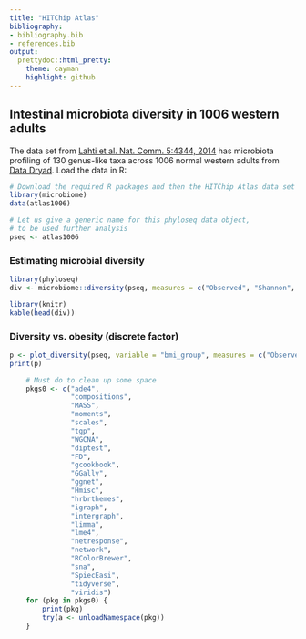 ```yaml
---
title: "HITChip Atlas"
bibliography: 
- bibliography.bib
- references.bib
output: 
  prettydoc::html_pretty:
    theme: cayman
    highlight: github
---
```

<!--
  %\VignetteEngine{knitr::rmarkdown}
  %\VignetteIndexEntry{microbiome tutorial - atlas}
  %\usepackage[utf8]{inputenc}
-->


## Intestinal microbiota diversity in 1006 western adults

The data set from [Lahti et al. Nat. Comm. 5:4344,
2014](http://www.nature.com/ncomms/2014/140708/ncomms5344/full/ncomms5344.html) has microbiota profiling of 130 genus-like taxa across 1006 normal western adults from [Data Dryad](http://doi.org/10.5061/dryad.pk75d). Load the data in R:

```r
# Download the required R packages and then the HITChip Atlas data set
library(microbiome)
data(atlas1006)

# Let us give a generic name for this phyloseq data object,
# to be used further analysis
pseq <- atlas1006
```



### Estimating microbial diversity 

```r
library(phyloseq)
div <- microbiome::diversity(pseq, measures = c("Observed", "Shannon", "Simpson"))

library(knitr)
kable(head(div))
```


### Diversity vs. obesity (discrete factor)

```r
p <- plot_diversity(pseq, variable = "bmi_group", measures = c("Observed", "Shannon", "Simpson"), detection = 250, na.rm = TRUE)
print(p)
```


```r
    # Must do to clean up some space
    pkgs0 <- c("ade4",
      	       "compositions",
    	       "MASS",
    	       "moments",
    	       "scales",
    	       "tgp",
    	       "WGCNA",
    	       "diptest",
    	       "FD",
    	       "gcookbook",
    	       "GGally",
    	       "ggnet",
    	       "Hmisc",
    	       "hrbrthemes",
    	       "igraph",
    	       "intergraph",
    	       "limma",
    	       "lme4",
    	       "netresponse",
    	       "network",
    	       "RColorBrewer",
    	       "sna",
    	       "SpiecEasi",
    	       "tidyverse",
    	       "viridis")
    for (pkg in pkgs0) {
        print(pkg)
        try(a <- unloadNamespace(pkg))
    }
```


